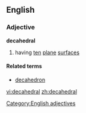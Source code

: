 ==English==

===Adjective===
'''decahedral'''

# having [[ten]] [[plane]] [[surface]]s

====Related terms====
*[[decahedron]]

[[Category:English adjectives]]

[[vi:decahedral]]
[[zh:decahedral]]